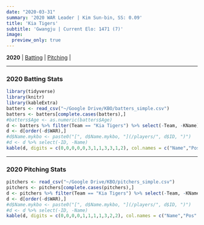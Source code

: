 ```yaml
---
date: "2020-03-31"
summary: '2020 WAR Leader | Kim Sun-bin, SS: 0.09'
title: 'Kia Tigers'
subtitle: 'Gwangju | Current Elo: 1471 (7)'
image:
  preview_only: true
---
```

**2020** | [Batting](#batting) | [Pitching](#pitching) | 
 
***
### 2020 Batting Stats {#batting}
```r
library(tidyverse)
library(knitr)
library(kableExtra)
batters <- read_csv("~/Google Drive/KBO/batters_simple.csv")
batters <- batters[complete.cases(batters),]
#batters$Age <- as.numeric(batters$Age)
d <- batters %>% filter(Team == "Kia Tigers") %>% select(-Team, -KName)
d <- d[order(-d$WAR),]
#d$Name.mykbo <- paste0("[", d$Name.mykbo, "](/players/", d$ID, ")")
#d <- d %>% select(-ID, -Name)
kable(d, digits = c(0,0,0,0,0,3,1,1,3,3,1,2), col.names = c("Name","Pos","G","PA","HR","OPS","BB%","SO%","ISO","BABIP","wRC+","WAR")) %>% kable_styling(bootstrap_options = c("striped", "hover"), fixed_thead = T) %>%column_spec(1, bold = T, border_right = F)
```
***
### 2020 Pitching Stats {#pitching}
```r
pitchers <- read_csv("~/Google Drive/KBO/pitchers_simple.csv")
pitchers <- pitchers[complete.cases(pitchers),]
d <- pitchers %>% filter(Team == "Kia Tigers") %>% select(-Team, -KName)
d <- d[order(-d$WAR),]
#d$Name.mykbo <- paste0("[", d$Name.mykbo, "](/players/", d$ID, ")")
#d <- d %>% select(-ID, -Name)
kable(d, digits = c(0,0,0,0,1,1,1,1,3,2,2), col.names = c("Name","Pos","G","GS","IP","K/9","BB/9","HR/9","BABIP","FIP","WAR")) %>% kable_styling(bootstrap_options = c("striped", "hover"), fixed_thead = T) %>% column_spec(1, bold = T, border_right = F)
```
